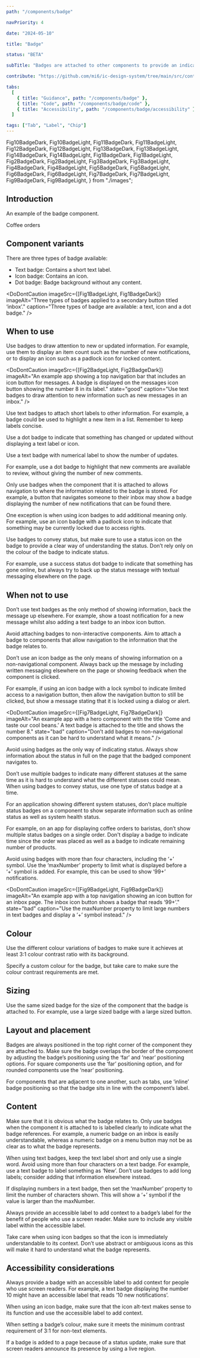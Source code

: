 ```yaml
---
path: "/components/badge"

navPriority: 4

date: "2024-05-10"

title: "Badge"

status: "BETA"

subTitle: "Badges are attached to other components to provide an indication that something new is available, or that something has changed."

contribute: "https://github.com/mi6/ic-design-system/tree/main/src/content/structured/components/badge"

tabs:
  [
    { title: "Guidance", path: "/components/badge" },
    { title: "Code", path: "/components/badge/code" },
    { title: "Accessibility", path: "/components/badge/accessibility" },
  ]

tags: ["Tab", "Label", "Chip"]
---
```


  Fig10BadgeDark,
  Fig10BadgeLight,
  Fig11BadgeDark,
  Fig11BadgeLight,
  Fig12BadgeDark,
  Fig12BadgeLight,
  Fig13BadgeDark,
  Fig13BadgeLight,
  Fig14BadgeDark,
  Fig14BadgeLight,
  Fig1BadgeDark,
  Fig1BadgeLight,
  Fig2BadgeDark,
  Fig2BadgeLight,
  Fig3BadgeDark,
  Fig3BadgeLight,
  Fig4BadgeDark,
  Fig4BadgeLight,
  Fig5BadgeDark,
  Fig5BadgeLight,
  Fig6BadgeDark,
  Fig6BadgeLight,
  Fig7BadgeDark,
  Fig7BadgeLight,
  Fig9BadgeDark,
  Fig9BadgeLight,
} from "./images";

## Introduction

An example of the badge component.

<ComponentPreview>
  <IcButton variant="secondary" style={{ marginRight: "1rem" }}>
    <IcBadge label="1000" maxNumber={99} slot="badge" variant="info" />
    Coffee orders
  </IcButton>
</ComponentPreview>

## Component variants

There are three types of badge available:

- Text badge: Contains a short text label.
- Icon badge: Contains an icon.
- Dot badge: Badge background without any content.

<DoDontCaution
  imageSrc={[Fig1BadgeLight, Fig1BadgeDark]}
  imageAlt="Three types of badges applied to a secondary button titled ‘inbox’."
  caption="Three types of badge are available: a text, icon and a dot badge."
/>

## When to use

Use badges to draw attention to new or updated information. For example, use them to display an item count such as the number of new notifications, or to display an icon such as a padlock icon for locked content.

<DoDontCaution
  imageSrc={[Fig2BadgeLight, Fig2BadgeDark]}
  imageAlt="An example app showing a top navigation bar that includes an icon button for messages. A badge is displayed on the messages icon button showing the number 8 in its label."
  state="good"
  caption="Use text badges to draw attention to new information such as new messages in an inbox."
/>

Use text badges to attach short labels to other information. For example, a badge could be used to highlight a new item in a list. Remember to keep labels concise.

<DoubleDoDontCaution>
  <DoDontCaution
    imageSrc={[Fig3BadgeLight, Fig3BadgeDark]}
    imageAlt="Use text badges to add short labels to other page elements."
    state="good"
    caption="A list of cards showing coffee-themed blog posts. The top card has a text badge displaying the label ‘New’."
  />
  <DoDontCaution
    imageSrc={[Fig4BadgeLight, Fig4BadgeDark]}
    imageAlt="A list of cards showing coffee themed blog posts. The top card has a text badge displaying the label ‘Brand new content’."
    state="bad"
    caption="Don’t use long labels in text badges."
  />
</DoubleDoDontCaution>

Use a dot badge to indicate that something has changed or updated without displaying a text label or icon.

Use a text badge with numerical label to show the number of updates.

For example, use a dot badge to highlight that new comments are available to review, without giving the number of new comments.

<DoubleDoDontCaution>
  <DoDontCaution
    imageSrc={[Fig5BadgeLight, Fig5BadgeDark]}
    imageAlt="A side navigation component with an icon button for accessing an inbox. The icon button shows a dot badge indicating that something is available in the inbox."
    state="good"
    caption="Use dot badges as a subtle way to indicate the presence of something without using a text label or an icon."
  />
</DoubleDoDontCaution>

Only use badges when the component that it is attached to allows navigation to where the information related to the badge is stored. For example, a button that navigates someone to their inbox may show a badge displaying the number of new notifications that can be found there.

One exception is when using icon badges to add additional meaning only. For example, use an icon badge with a padlock icon to indicate that something may be currently locked due to access rights.

<DoubleDoDontCaution>
  <DoDontCaution
    imageSrc={[Fig6BadgeLight, Fig6BadgeDark]}
    imageAlt="A side navigation showing an icon button for accessing a trends page. An icon badge is displayed showing a closed padlock icon indicating that it can’t be accessed."
    state="good"
    caption="Use icon badges to add additional information. Here a lock icon is used to indicate limited access rights to a feature of the app."
  />
</DoubleDoDontCaution>

Use badges to convey status, but make sure to use a status icon on the badge to provide a clear way of understanding the status. Don’t rely only on the colour of the badge to indicate status.

For example, use a success status dot badge to indicate that something has gone online, but always try to back up the status message with textual messaging elsewhere on the page.

## When not to use

Don’t use text badges as the only method of showing information, back the message up elsewhere. For example, show a toast notification for a new message whilst also adding a text badge to an inbox icon button.

Avoid attaching badges to non-interactive components. Aim to attach a badge to components that allow navigation to the information that the badge relates to.

Don’t use an icon badge as the only means of showing information on a non-navigational component. Always back up the message by including written messaging elsewhere on the page or showing feedback when the component is clicked.

For example, if using an icon badge with a lock symbol to indicate limited access to a navigation button, then allow the navigation button to still be clicked, but show a message stating that it is locked using a dialog or alert.

<DoDontCaution
  imageSrc={[Fig7BadgeLight, Fig7BadgeDark]}
  imageAlt="An example app with a hero component with the title ‘Come and taste our cool beans.’ A text badge is attached to the title and shows the number 8."
  state="bad"
  caption="Don’t add badges to non-navigational components as it can be hard to understand what it means."
/>

Avoid using badges as the only way of indicating status. Always show information about the status in full on the page that the badged component navigates to.

Don’t use multiple badges to indicate many different statuses at the same time as it is hard to understand what the different statuses could mean. When using badges to convey status, use one type of status badge at a time.

For an application showing different system statuses, don’t place multiple status badges on a component to show separate information such as online status as well as system health status.

For example, on an app for displaying coffee orders to baristas, don’t show multiple status badges on a single order. Don't display a badge to indicate time since the order was placed as well as a badge to indicate remaining number of products.

Avoid using badges with more than four characters, including the ‘+’ symbol. Use the ‘maxNumber’ property to limit what is displayed before a ‘+’ symbol is added. For example, this can be used to show ‘99+’ notifications.

<DoDontCaution
  imageSrc={[Fig9BadgeLight, Fig9BadgeDark]}
  imageAlt="An example app with a top navigation showing an icon button for an inbox page. The inbox icon button shows a badge that reads ‘99+’."
  state="bad"
  caption="Use the maxNumber property to limit large numbers in text badges and display a ‘+’ symbol instead."
/>

## Colour

Use the different colour variations of badges to make sure it achieves at least 3:1 colour contrast ratio with its background.

Specify a custom colour for the badge, but take care to make sure the colour contrast requirements are met.

<DoubleDoDontCaution>
  <DoDontCaution
    imageSrc={[Fig10BadgeLight, Fig10BadgeDark]}
    imageAlt="A secondary button on a white background showing a badge with a contrasting blue colour."
    state="good"
    caption="Use high contrast badges so that they stand out against background colours."
  />
  <DoDontCaution
    imageSrc={[Fig11BadgeLight, Fig11BadgeDark]}
    imageAlt="A secondary button on a white background showing a badge with a light grey colour that has a low contrast. The badge is difficult to make out."
    state="bad"
    caption="Don’t use colour combinations with low contrast ratios."
  />
</DoubleDoDontCaution>

## Sizing

Use the same sized badge for the size of the component that the badge is attached to. For example, use a large sized badge with a large sized button.

## Layout and placement

Badges are always positioned in the top right corner of the component they are attached to. Make sure the badge overlaps the border of the component by adjusting the badge’s positioning using the ‘far’ and ‘near’ positioning options. For square components use the ‘far’ positioning option, and for rounded components use the ‘near’ positioning.

For components that are adjacent to one another, such as tabs, use ‘inline’ badge positioning so that the badge sits in line with the component’s label.

<DoubleDoDontCaution>
  <DoDontCaution
    imageSrc={[Fig12BadgeLight, Fig12BadgeDark]}
    imageAlt="A secondary button with a badge using ‘far’ positioning, a chip with a badge using ‘near’ positioning, and a tab bar containing a tab with a badge using ‘inline’ positioning."
    state="good"
    caption="Use the badge positioning options to change where a badge is placed on a component."
  />
</DoubleDoDontCaution>

## Content

Make sure that it is obvious what the badge relates to. Only use badges when the component it is attached to is labelled clearly to indicate what the badge references. For example, a numeric badge on an inbox is easily understandable, whereas a numeric badge on a menu button may not be as clear as to what the badge represents.

<DoubleDoDontCaution>
  <DoDontCaution
    imageSrc={[Fig13BadgeLight, Fig13BadgeDark]}
    imageAlt="An app showing a top navigation with an icon button for an inbox page. It shows a badge showing the number 5, representing the number of messages in the inbox."
    state="good"
    caption="Use badges where it is understandable what they represent. In this example the badge clearly indicates 5 messages in the inbox."
  />
  <DoDontCaution
    imageSrc={[Fig14BadgeLight, Fig14BadgeDark]}
    imageAlt="An app showing a menu button with a badge showing the number 5. It is not clear what the number 5 represents."
    state="caution"
    caption="Avoid using them in cases where the badge’s meaning is difficult to understand. In this example it is not clear what the 5 in the badge represents."
  />
</DoubleDoDontCaution>

When using text badges, keep the text label short and only use a single word. Avoid using more than four characters on a text badge. For example, use a text badge to label something as ‘New’. Don’t use badges to add long labels; consider adding that information elsewhere instead.

If displaying numbers in a text badge, then set the ‘maxNumber’ property to limit the number of characters shown. This will show a ‘+’ symbol if the value is larger than the maxNumber.

Always provide an accessible label to add context to a badge’s label for the benefit of people who use a screen reader. Make sure to include any visible label within the accessible label.

Take care when using icon badges so that the icon is immediately understandable to its context. Don’t use abstract or ambiguous icons as this will make it hard to understand what the badge represents.

## Accessibility considerations

Always provide a badge with an accessible label to add context for people who use screen readers. For example, a text badge displaying the number 10 might have an accessible label that reads ‘10 new notifications’.

When using an icon badge, make sure that the icon alt-text makes sense to its function and use the accessible label to add context.

When setting a badge’s colour, make sure it meets the minimum contrast requirement of 3:1 for non-text elements.

If a badge is added to a page because of a status update, make sure that screen readers announce its presence by using a live region.
